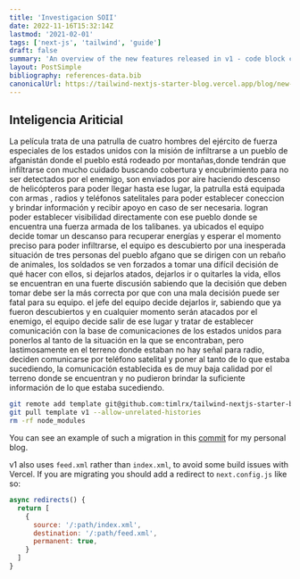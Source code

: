 ```yaml
---
title: 'Investigacion SOII'
date: 2022-11-16T15:32:14Z
lastmod: '2021-02-01'
tags: ['next-js', 'tailwind', 'guide']
draft: false
summary: 'An overview of the new features released in v1 - code block copy, multiple authors, frontmatter layout and more'
layout: PostSimple
bibliography: references-data.bib
canonicalUrl: https://tailwind-nextjs-starter-blog.vercel.app/blog/new-features-in-v1/
---
```


## Inteligencia Ariticial

La película trata de una patrulla de cuatro hombres del ejército de fuerza especiales de los estados unidos con
la misión de infiltrarse a un pueblo de afganistán donde el pueblo está rodeado por montañas,donde tendrán que
infiltrarse con mucho cuidado buscando cobertura y encubrimiento para no ser detectados por el enemigo, son enviados
por aire haciendo descenso de helicópteros para poder llegar hasta ese lugar, la patrulla está equipada con armas ,
radios y teléfonos satelitales para poder establecer coneccion y brindar información y recibir apoyo en caso de ser
necesaria. logran poder establecer visibilidad directamente con ese pueblo donde se encuentra una fuerza armada de
los talibanes. ya ubicados el equipo decide tomar un descanso para recuperar energías y esperar el momento preciso
para poder infiltrarse, el equipo es descubierto por una inesperada situación de tres personas del pueblo afgano
que se dirigen con un rebaño de animales, los soldados se ven forzados a tomar una difícil decisión de qué hacer
con ellos, si dejarlos atados, dejarlos ir o quitarles la vida, ellos se encuentran en una fuerte discusión
sabiendo que la decisión que deben tomar debe ser la más correcta por que con una mala decisión puede ser fatal
para su equipo. el jefe del equipo decide dejarlos ir, sabiendo que ya fueron descubiertos y en cualquier momento
serán atacados por el enemigo, el equipo decide salir de ese lugar y tratar de establecer comunicación con la base
de comunicaciones de los estados unidos para ponerlos al tanto de la situación en la que se encontraban, pero
lastimosamente en el terreno donde estaban no hay señal para radio, deciden comunicarse por teléfono satelital y
poner al tanto de lo que estaba sucediendo, la comunicación establecida es de muy baja calidad por el terreno
donde se encuentran y no pudieron brindar la suficiente información de lo que estaba sucediendo.

```bash
git remote add template git@github.com:timlrx/tailwind-nextjs-starter-blog.git
git pull template v1 --allow-unrelated-histories
rm -rf node_modules
```

You can see an example of such a migration in this [commit](https://github.com/timlrx/timlrx.com/commit/bba1c185384fd6d5cdaac15abf802fdcff027286) for my personal blog.

v1 also uses `feed.xml` rather than `index.xml`, to avoid some build issues with Vercel. If you are migrating you should add a redirect to `next.config.js` like so:

```js
async redirects() {
  return [
    {
      source: '/:path/index.xml',
      destination: '/:path/feed.xml',
      permanent: true,
    }
  ]
}
```
